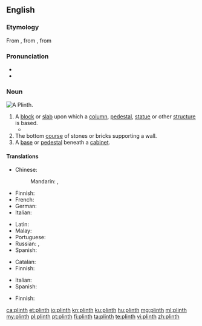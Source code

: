 ==English==

===Etymology===
From {{etyl|fr|en}} {{term|plinthe|lang=fr}}, from {{etyl|la|en}} {{term|plinthus|lang=la}}, from {{etyl|grc|en}} {{term|πλίνθος||brick|tr=plinthos|lang=grc|sc=polytonic}}

===Pronunciation===
* {{IPA|/plɪnθ/|lang=en}}
* {{rhymes|ɪnθ|lang=en}}

{{wikipedia}}
===Noun===
[[Image:Plinth.jpg|thumb|A Plinth.]]
{{en-noun}}

# A [[block]] or [[slab]] upon which a [[column]], [[pedestal]], [[statue]] or other [[structure]] is based.
#*{{quote-book|year=1963|author={{w|Margery Allingham}}
|title={{w|The China Governess}}
|chapter=Foreword|url=http://openlibrary.org/works/OL2004261W
|passage=He turned back to the scene before him and the enormous new block of council dwellings. The design was some way after Corbusier but the block was built up on '''plinths''' and resembled an Atlantic liner swimming diagonally across the site.}}
# The bottom [[course]] of stones or bricks supporting a wall.
# A [[base]] or [[pedestal]] beneath a [[cabinet]].

====Translations====
{{trans-top|base for column, pedestal or statue}}
* Chinese:
*: Mandarin: {{t+|cmn|礎|sc=Hani}}, {{t+|cmn|础|tr=chǔ|sc=Hani}}
* Finnish: {{t|fi|jalusta}}
* French: {{t+|fr|plinthe|m}}
* German: {{t+|de|Sockel|m}}
* Italian: {{t+|it|plinto|m}}
{{trans-mid}}
* Latin: {{t|la|plinthus|m}}
* Malay: {{t|ms|alas tiang}}
* Portuguese: {{t|pt|plinto|m}}
* Russian: {{t+|ru|цо́коль|m|sc=Cyrl}}, {{t+|ru|постаме́нт|m|sc=Cyrl}}
* Spanish: {{t+|es|zócalo|m}}
{{trans-bottom}}

{{trans-top|bottom course of stones supporting a wall}}
* Catalan: {{t|ca|sòcol|m}}
* Finnish: {{t+|fi|kivijalka}}
{{trans-mid}}
* Italian: {{t+|it|zoccolo|m}}
* Spanish: {{t|es|fundato}}
{{trans-bottom}}

{{trans-top|base for a cabinet}}
* Finnish: {{t|fi|jalusta}}
{{trans-mid}}
{{trans-bottom}}

[[ca:plinth]]
[[et:plinth]]
[[io:plinth]]
[[kn:plinth]]
[[ku:plinth]]
[[hu:plinth]]
[[mg:plinth]]
[[ml:plinth]]
[[my:plinth]]
[[pl:plinth]]
[[pt:plinth]]
[[fi:plinth]]
[[ta:plinth]]
[[te:plinth]]
[[vi:plinth]]
[[zh:plinth]]